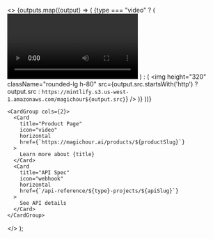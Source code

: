  <>
    <Tabs>
      {outputs.map((output) => (
        <Tab title="Example Output">
          <Frame>
            {type === "video" ? (
              <video 
                controls
                preload="metadata"
                playsInline
                className="rounded-lg h-80"
              >
                <source src={`${output.src}`} type={`${output.src.endsWith("mp4") ? 'video/mp4': "video/webm"}`} />
              </video>
            ) : (
              <img height="320" className="rounded-lg h-80" src={output.src.startsWith('http') ?  output.src : `https://mintlify.s3.us-west-1.amazonaws.com/magichour${output.src}`} />
            )}
          </Frame>
        </Tab>
      ))}
    </Tabs>

    <CardGroup cols={2}>
      <Card
        title="Product Page"
        icon="video"
        horizontal
        href={`https://magichour.ai/products/${productSlug}`}
      >
        Learn more about {title}
      </Card>
      <Card
        title="API Spec"
        icon="webhook"
        horizontal
        href={`/api-reference/${type}-projects/${apiSlug}`}
      >
        See API details
      </Card>
    </CardGroup>

  </>
);
